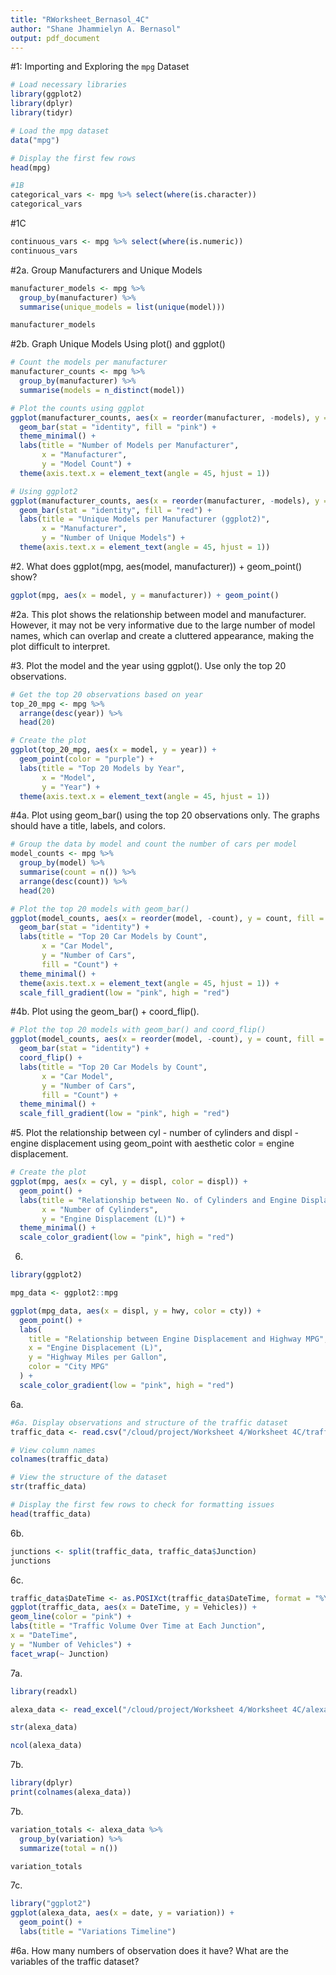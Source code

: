 ```yaml
---
title: "RWorksheet_Bernasol_4C"
author: "Shane Jhammielyn A. Bernasol"
output: pdf_document
---
```


#1: Importing and Exploring the `mpg` Dataset

```r
# Load necessary libraries
library(ggplot2)
library(dplyr)
library(tidyr)

# Load the mpg dataset
data("mpg")

# Display the first few rows
head(mpg)
```

```r
#1B
categorical_vars <- mpg %>% select(where(is.character))
categorical_vars
```

#1C
```r
continuous_vars <- mpg %>% select(where(is.numeric))
continuous_vars

```


#2a. Group Manufacturers and Unique Models
```r
manufacturer_models <- mpg %>% 
  group_by(manufacturer) %>% 
  summarise(unique_models = list(unique(model)))

manufacturer_models
```

#2b. Graph Unique Models Using plot() and ggplot()
```r
# Count the models per manufacturer
manufacturer_counts <- mpg %>%
  group_by(manufacturer) %>%
  summarise(models = n_distinct(model))

# Plot the counts using ggplot
ggplot(manufacturer_counts, aes(x = reorder(manufacturer, -models), y = models)) +
  geom_bar(stat = "identity", fill = "pink") +
  theme_minimal() +
  labs(title = "Number of Models per Manufacturer", 
       x = "Manufacturer", 
       y = "Model Count") +
  theme(axis.text.x = element_text(angle = 45, hjust = 1))
```

```r
# Using ggplot2
ggplot(manufacturer_counts, aes(x = reorder(manufacturer, -models), y = models)) +
  geom_bar(stat = "identity", fill = "red") +
  labs(title = "Unique Models per Manufacturer (ggplot2)",
       x = "Manufacturer",
       y = "Number of Unique Models") +
  theme(axis.text.x = element_text(angle = 45, hjust = 1))

```

#2. What does ggplot(mpg, aes(model, manufacturer)) + geom_point() show?
```r
ggplot(mpg, aes(x = model, y = manufacturer)) + geom_point()

```


#2a. This plot shows the relationship between model and manufacturer. However, it may not be very informative due to the large number of model names, which can overlap and create a cluttered appearance, making the plot difficult to interpret.

#3. Plot the model and the year using ggplot(). Use only the top 20 observations.
```r
# Get the top 20 observations based on year
top_20_mpg <- mpg %>% 
  arrange(desc(year)) %>% 
  head(20)

# Create the plot
ggplot(top_20_mpg, aes(x = model, y = year)) +
  geom_point(color = "purple") +
  labs(title = "Top 20 Models by Year",
       x = "Model",
       y = "Year") +
  theme(axis.text.x = element_text(angle = 45, hjust = 1))

```
#4a. Plot using geom_bar() using the top 20 observations only. The graphs should have a title, labels, and colors.
```r
# Group the data by model and count the number of cars per model
model_counts <- mpg %>%
  group_by(model) %>%
  summarise(count = n()) %>%
  arrange(desc(count)) %>%
  head(20)

# Plot the top 20 models with geom_bar()
ggplot(model_counts, aes(x = reorder(model, -count), y = count, fill = count)) +
  geom_bar(stat = "identity") +
  labs(title = "Top 20 Car Models by Count",
       x = "Car Model",
       y = "Number of Cars",
       fill = "Count") +
  theme_minimal() +
  theme(axis.text.x = element_text(angle = 45, hjust = 1)) +
  scale_fill_gradient(low = "pink", high = "red")

```
#4b. Plot using the geom_bar() + coord_flip().
```r
# Plot the top 20 models with geom_bar() and coord_flip()
ggplot(model_counts, aes(x = reorder(model, -count), y = count, fill = count)) +
  geom_bar(stat = "identity") +
  coord_flip() +
  labs(title = "Top 20 Car Models by Count",
       x = "Car Model",
       y = "Number of Cars",
       fill = "Count") +
  theme_minimal() +
  scale_fill_gradient(low = "pink", high = "red")

```
#5. Plot the relationship between cyl - number of cylinders and displ - engine displacement using geom_point with aesthetic color = engine displacement.
```r
# Create the plot
ggplot(mpg, aes(x = cyl, y = displ, color = displ)) +
  geom_point() +
  labs(title = "Relationship between No. of Cylinders and Engine Displacement",
       x = "Number of Cylinders",
       y = "Engine Displacement (L)") +
  theme_minimal() +
  scale_color_gradient(low = "pink", high = "red")

```

6.
```r
library(ggplot2)

mpg_data <- ggplot2::mpg

ggplot(mpg_data, aes(x = displ, y = hwy, color = cty)) +
  geom_point() +
  labs(
    title = "Relationship between Engine Displacement and Highway MPG",
    x = "Engine Displacement (L)",
    y = "Highway Miles per Gallon",
    color = "City MPG"
  ) +
  scale_color_gradient(low = "pink", high = "red")
```
6a.
```r
#6a. Display observations and structure of the traffic dataset
traffic_data <- read.csv("/cloud/project/Worksheet 4/Worksheet 4C/traffic.csv")

# View column names
colnames(traffic_data)

# View the structure of the dataset
str(traffic_data)

# Display the first few rows to check for formatting issues
head(traffic_data)


```
6b.
```r
junctions <- split(traffic_data, traffic_data$Junction)
junctions
```

6c.
```r
traffic_data$DateTime <- as.POSIXct(traffic_data$DateTime, format = "%Y-%m-%d %H:%M:%S")
ggplot(traffic_data, aes(x = DateTime, y = Vehicles)) +
geom_line(color = "pink") +
labs(title = "Traffic Volume Over Time at Each Junction",
x = "DateTime",
y = "Number of Vehicles") +
facet_wrap(~ Junction)

```
7a.
```r
library(readxl)

alexa_data <- read_excel("/cloud/project/Worksheet 4/Worksheet 4C/alexa_file.xlsx")

str(alexa_data)

```
```r
ncol(alexa_data)
```

7b.
```r
library(dplyr)
print(colnames(alexa_data))
```
7b.
```r
variation_totals <- alexa_data %>%
  group_by(variation) %>%
  summarize(total = n())

variation_totals

```
7c.
```r
library("ggplot2")
ggplot(alexa_data, aes(x = date, y = variation)) +
  geom_point() +
  labs(title = "Variations Timeline")

```

#6a. How many numbers of observation does it have? What are the variables of the traffic dataset?



